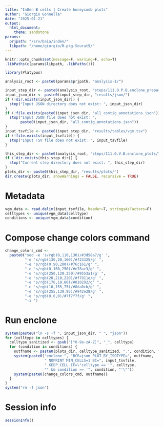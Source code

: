 ```yaml
---
title: "InDen B cells | Create honeycomb plots"
author: "Giorgio Gonnella"
date: "2025-01-21"
output:
  html_document:
    theme: sandstone
params:
  prjpath: "/srv/baia/inden/"
  libpath: "/home/giorgio/R-pkg-Seurat5/"
---
```


```r
knitr::opts_chunk$set(message=F, warning=F, echo=T)
.libPaths(c(params$libpath, .libPaths()))

library(Platypus)

analysis_root <- paste0(params$prjpath, "analysis-1/")

input_step_dir <- paste0(analysis_root, "steps/111.0.P.B.enclone_preparation/")
input_json_dir <- paste0(input_step_dir, "results/json/")
if (!dir.exists(input_json_dir)) {
  stop("Input JSON directory does not exist: ", input_json_dir)
}
if (!file.exists(paste0(input_json_dir, "all_contig_annotations.json"))) {
  stop("Input JSON file does not exist: ",
       paste0(input_json_dir, "all_contig_annotations.json"))
}
input_tsvfile <- paste0(input_step_dir, "results/tables/vgm.tsv")
if (!file.exists(input_tsvfile)) {
  stop("Input TSV file does not exist: ", input_tsvfile)
}

this_step_dir <- paste0(analysis_root, "steps/111.0.V.B.enclone_plots/")
if (!dir.exists(this_step_dir)) {
  stop("Current step directory does not exist: ", this_step_dir)
}
plots_dir <- paste0(this_step_dir, "results/plots/")
dir.create(plots_dir, showWarnings = FALSE, recursive = TRUE)
```

# Metadata

```r
vgm_data <- read.delim(input_tsvfile, header=T, stringsAsFactors=F)
celltypes <- unique(vgm_data$celltype)
conditions <- unique(vgm_data$condition)
```

# Compose change colors command

```r
change_colors_cmd <-
  paste0("sed -e 's/rgb(0,110,130)/#3d58a7/g' ",
         "-e 's/rgb(130,20,160)/#f23325/g' ",
         "-e 's/rgb(0,90,200)/#76c161/g' ",
         "-e 's/rgb(0,160,250)/#e78ac3/g' ",
         "-e 's/rgb(250,120,250)/#9553a1/g' ",
         "-e 's/rgb(20,210,220)/#f7911e/g' ",
         "-e 's/rgb(170,10,60)/#010202/g' ",
         "-e 's/rgb(10,155,75)/#8da0cb/g' ",
         "-e 's/rgb(255,130,95)/#942e28/g' ",
         "-e 's/rgb(0,0,0)/#7f7f7f/g' ",
         "-i ")
```

# Run enclone

```r
system(paste0("ln -s -f ", input_json_dir, " ", "json"))
for (celltype in celltypes) {
  celltype_sanitized <- gsub("[^0-9a-zA-Z]", "_", celltype)
  for (condition in conditions) {
    outfname <- paste0(plots_dir, celltype_sanitized, ".", condition, ".svg")
    system(paste0("enclone ", "BCR=json PLOT_BY_ISOTYPE=", outfname,
                  " NOPRINT MIN_CELLS=1 BC=", input_tsvfile,
                  " KEEP_CELL_IF=\"celltype == '", celltype,
                  "' && condition == '", condition, "'\""))
    system(paste0(change_colors_cmd, outfname))
  }
}
system("rm -f json")
```

# Session info

```r
sessionInfo()
```
